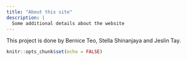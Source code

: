 ```yaml
---
title: "About this site"
description: |
  Some additional details about the website
---
```

This project is done by Bernice Teo, Stella Shinanjaya and Jeslin Tay.
```r
knitr::opts_chunk$set(echo = FALSE)
```

